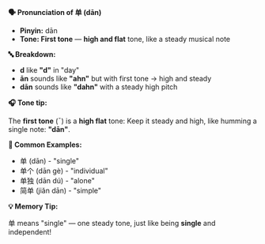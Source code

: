 **🗣️ Pronunciation of 单 (dān)**

- **Pinyin:** dān
- **Tone: First tone** — **high and flat** tone, like a steady musical note

**🔤 Breakdown:**

- **d** like **"d"** in "day"
- **ān** sounds like **"ahn"** but with first tone → high and steady
- **dān** sounds like **"dahn"** with a steady high pitch

**🎧 Tone tip:**

The **first tone** (¯) is a **high flat** tone: Keep it steady and high, like humming a single note:
**"dān"**.

**📝 Common Examples:**

- 单 (dān) - "single"
- 单个 (dān gè) - "individual"
- 单独 (dān dú) - "alone"
- 简单 (jiǎn dān) - "simple"

**💡 Memory Tip:**

单 means "single" — one steady tone, just like being **single** and independent!

